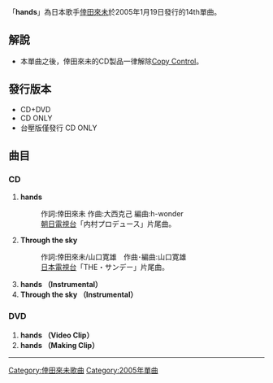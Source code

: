 {{Infobox Single |
  Name        = hands|
  Cover       = 14th_hands.JPG|
  Artist      = [[倖田來未|倖田來未]] |
  Released    = 2005年1月19日 |
  Recorded    = |
  Genre       = [[J-POP|J-POP]] |
  Length      = |
  Label       = [[rhythm_zone|rhythm zone]] |

  Chart position     = *週間最高第7名（[[Oricon|Oricon]]）|
Last single  = [[girls～Selfish～|girls～Selfish～]] <br />（2004年）|
This single  = '''hands''' <br /> （2005年）|
Next single  = [[Hot_Stuff_feat._KM-MARKIT|Hot Stuff feat. KM-MARKIT]]<br />（2005年）|
}}

「'''hands'''」為日本歌手[[倖田來未|倖田來未]]於2005年1月19日發行的14th單曲。


== 解說 ==
* 本單曲之後，倖田來未的CD製品一律解除[[Copy_Control|Copy Control]]。

== 發行版本 ==
* CD+DVD
* CD ONLY
* 台壓版僅發行 CD ONLY

== 曲目 ==
=== CD ===
# '''hands'''
#: 作詞:倖田來未 作曲:大西克己 編曲:h-wonder
#: [[朝日電視台|朝日電視台]]「内村プロデュース」片尾曲。
# '''Through the sky'''
#: 作詞:倖田來未/山口寛雄　作曲･編曲:山口寛雄
#: [[日本電視台|日本電視台]]「THE・サンデー」片尾曲。
# '''hands （Instrumental）'''
# '''Through the sky （Instrumental）'''

=== DVD ===
# '''hands （Video Clip）'''
# '''hands （Making Clip）'''
----
{{倖田來未}}

[[Category:倖田來未歌曲|Category:倖田來未歌曲]]
[[Category:2005年單曲|Category:2005年單曲]]